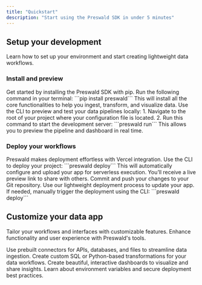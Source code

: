```yaml
---
title: "Quickstart"
description: "Start using the Preswald SDK in under 5 minutes"
---
```


## Setup your development

Learn how to set up your environment and start creating lightweight data workflows.

### Install and preview

<AccordionGroup>
  <Accordion icon="terminal" title="Install Preswald SDK">
    Get started by installing the Preswald SDK with pip. Run the following
    command in your terminal: ```pip install preswald``` This will install all
    the core functionalities to help you ingest, transform, and visualize data.
  </Accordion>
  <Accordion icon="play" title="Preview your first pipeline">
    Use the CLI to preview and test your data pipelines locally: 1. Navigate to
    the root of your project where your configuration file is located. 2. Run
    this command to start the development server: ```preswald run``` This allows
    you to preview the pipeline and dashboard in real time.
  </Accordion>
</AccordionGroup>

### Deploy your workflows

<AccordionGroup>
  <Accordion icon="server" title="Deploy with Vercel">
    Preswald makes deployment effortless with Vercel integration. Use the CLI to
    deploy your project: ```preswald deploy``` This will automatically configure
    and upload your app for serverless execution. You’ll receive a live preview
    link to share with others.
  </Accordion>
  <Accordion icon="upload" title="Push changes to Git">
    Commit and push your changes to your Git repository. Use our lightweight
    deployment process to update your app. If needed, manually trigger the
    deployment using the CLI: ```preswald deploy```
  </Accordion>
</AccordionGroup>

## Customize your data app

Tailor your workflows and interfaces with customizable features. Enhance functionality and user experience with Preswald's tools.

<CardGroup>
  <Card title="Explore Connectors" icon="link" href="/docs/connectors">
    Use prebuilt connectors for APIs, databases, and files to streamline data
    ingestion.
  </Card>
  <Card
    title="Write Transformations"
    icon="wand-magic"
    href="/docs/transformations"
  >
    Create custom SQL or Python-based transformations for your data workflows.
  </Card>
  <Card title="Build Dashboards" icon="chart-line" href="/docs/visualizations">
    Create beautiful, interactive dashboards to visualize and share insights.
  </Card>
  <Card title="Secure Deployments" icon="lock" href="/docs/deployment">
    Learn about environment variables and secure deployment best practices.
  </Card>
</CardGroup>
